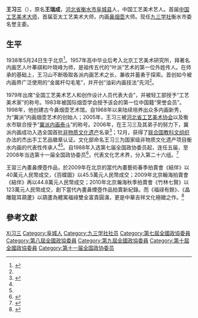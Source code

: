 '''王习三'''（{{bd|1938年|5月24日|catIdx=W}}），原名'''王瑞成'''，[[河北省|河北省]][[衡水市|衡水市]][[阜城县|阜城县]]人，中国工艺美术艺人。首届[[中国工艺美术大师|中国工艺美术大师]]，首届亚太工艺美术大师，内画[[鼻烟壶|鼻烟壶]]大师。现任[[九三学社|九三学社]]衡水市委名誉主委。

== 生平 ==
1938年5月24日生于北京<ref name="cice">{{cite web|url=http://cice.com.cn/portal/pubinfo/003029004002/20140512/2a4239e4b010499db420091420e6be92.html|title=王习三　内画工艺美术大师|publisher=中华人民共和国文化部中外文化交流中心|date=2014-05-16|accessdate=2016-02-23|archive-date=2016-03-04|archive-url=https://web.archive.org/web/20160304021012/http://cice.com.cn/portal/pubinfo/003029004002/20140512/2a4239e4b010499db420091420e6be92.html|dead-url=yes}}</ref>。1957年高中毕业后考入北京工艺美术研究所，拜著名内画艺人叶菶祺和叶晓峰为师，是祖传五代的“叶派”艺术的第一位外姓传人。在师承的基础上，王习山不断吸取各派内画艺术之长，兼收并蓄勇于探索。首创如今被内画界广泛使用的“金属杆勾毛笔”，并开创“油彩内画技法”先河<ref name="cice" />。

1979年出席“全国工艺美术艺人和创作设计人员代表大会”，并被轻工部授予“工艺美术家”的称号。1983年被国际烟壶学会授予该会的第一位中国籍“荣誉会员”。1998年，他创建古今鼻烟壶艺术馆。自1968年以来陆续培养出众多内画新秀，为“冀派”内画烟壶艺术的创始人；2005年，王习三被[[河北省工艺美术协会|河北省工艺美术协会]]以及衡水市联合授予“[[冀派内画泰斗|冀派内画泰斗]]”的称号。2006年，在王习三及其弟子的努力下，冀派内画成功入选全国首批[[非物质文化遗产|非物质文化遗产]]名录<ref name="ihchina">{{cite news|title=非物质文化遗产-衡水內畫傳承人-王习三|url=http://www.ihchina.cn/show/feiyiweb/html/com.tjopen.define.pojo.feiyiwangzhan.ChuanChengRen.detail.html?id=564240ff-35d3-4b6e-b063-ab681bfa1834&classPath=com.tjopen.define.pojo.feiyiweb.chuanchengren.ChuanChengRen|newspaper=中華人民共和国文化部}}{{dead link|date=2018年3月 |bot=InternetArchiveBot |fix-attempted=yes }}</ref>；12月，获得了[[联合国教科文组织|联合国教科文组织]]办法的杰出手工艺品徽章认证。文化部命名王习三为国家级非物质文化遗产项目衡水内画的代表性传承人<ref name="cice"/><ref name="ihchina"/>。自1988年入选第七届全国政协委员起，连任五届，至2008年当选第十一届全国政协委员<ref>{{cite news|title=第十一届全国政协委员名单|url=http://www.indaa.com.cn/zt/2009qglh/zxzs/200903/t20090303_127573.html|accessdate=2013-04-09|newspaper=新华社北京1月25日电 中国人民政治协商会议第十一届全国委员会委员名单(共2237人，2008年1月25日政协第十届全国委员会常务委员会第二十次会议通过)|date=2008年1月25日|deadurl=yes|archiveurl=https://web.archive.org/web/20130928014403/http://www.indaa.com.cn/zt/2009qglh/zxzs/200903/t20090303_127573.html|archivedate=2013年9月28日}}</ref>，代表文化艺术界，分入第二十六组。<ref>{{cite news|title=全国政协信息-王习三|url=http://www.cppcc.gov.cn/CMS/wylibary/showJcwyxtInfoWylibary.action?tabJcwyxt.guid=11W0008440&wytype=wjwy|accessdate=2013-04-09|newspaper=全国政协委员会|archive-date=2015-09-24|archive-url=https://web.archive.org/web/20150924012636/http://www.cppcc.gov.cn/CMS/wylibary/showJcwyxtInfoWylibary.action?tabJcwyxt.guid=11W0008440&wytype=wjwy|dead-url=no}}</ref>

王習三內畫鼻煙壺作品，於2009年在北京的當代內畫藝術春季拍賣會《結伴》以40萬元人民幣成交，《百蝶圖》以45.5萬元人民幣成交；2009年北京翰海拍賣會《結伴》再以44.8萬元人民幣成交；2010年北京瀚海秋季拍賣會《竹林七賢》以123萬元人民幣成交，創下當代內畫鼻煙壺作品拍賣新紀錄。而《福祿有餘》、《晶雕龍耳葫蘆》以葫蘆為體寓福祿雙全富貴圓滿，更是中華吉祥文化極緻之作。<ref>{{cite news|title=冀派內畫大師王習三刷新當代內畫作品拍賣價格紀錄|url=http://news.sina.com/oth/chinanews/301-101-101-102/2009-05-09/12523858795.html|accessdate=2009-05-09|newspaper=中國新聞社|archive-date=2015-07-13|archive-url=https://web.archive.org/web/20150713171158/http://news.sina.com/oth/chinanews/301-101-101-102/2009-05-09/12523858795.html|dead-url=no}}</ref> 

==參考文獻==
{{reflist}}

{{Authority control}}
{{DEFAULTSORT:Wang王}}
[[Category:王姓|Xi习三]]
[[Category:阜城人|Category:阜城人]]
[[Category:九三学社社员|Category:九三学社社员]]
[[Category:第七屆全國政協委員|Category:第七屆全國政協委員]]
[[Category:第八屆全國政協委員|Category:第八屆全國政協委員]]
[[Category:第九屆全國政協委員|Category:第九屆全國政協委員]]
[[Category:第十屆全國政協委員|Category:第十屆全國政協委員]]
[[Category:第十一届全国政协委员|Category:第十一届全国政协委员]]
